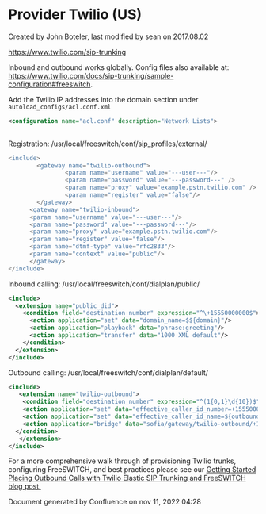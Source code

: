 
# Provider Twilio (US) 

 Created by  John Boteler, last modified by  sean on 2017.08.02

<https://www.twilio.com/sip-trunking>

Inbound and outbound works globally. Config files also available at: <https://www.twilio.com/docs/sip-trunking/sample-configuration#freeswitch>.

Add the Twilio IP addresses into the domain section under `autoload_configs/acl.conf.xml`

```xml
<configuration name="acl.conf" description="Network Lists">
    
```

Registration: /usr/local/freeswitch/conf/sip\_profiles/external/

```erl
<include>
        <gateway name="twilio-outbound">
                <param name="username" value="---user---"/>
                <param name="password" value="---password---" />
                <param name="proxy" value="example.pstn.twilio.com" />
                <param name="register" value="false"/>
        </gateway>
      <gateway name="twilio-inbound">
      <param name="username" value="---user---"/>
      <param name="password" value="---password---"/>
      <param name="proxy" value="example.pstn.twilio.com"/>
      <param name="register" value="false"/>
      <param name="dtmf-type" value="rfc2833"/>
      <param name="context" value="public"/>
      </gateway>
</include>
```

Inbound calling: /usr/local/freeswitch/conf/dialplan/public/

```xml
<include>
  <extension name="public_did">
    <condition field="destination_number" expression="^\+15550000000$">
      <action application="set" data="domain_name=$${domain}"/>
      <action application="playback" data="phrase:greeting"/>
      <action application="transfer" data="1000 XML default"/>
    </condition>
  </extension>
</include>
```

Outbound calling: /usr/local/freeswitch/conf/dialplan/default/

```xml
<include>
   <extension name="twilio-outbound">
    <condition field="destination_number" expression="^(1{0,1}\d{10})$">
    <action application="set" data="effective_caller_id_number=+15550000000"/>
    <action application="set" data="effective_caller_id_name=${outbound_caller_id_name}"/>
    <action application="bridge" data="sofia/gateway/twilio-outbound/+1$1"/>
  </condition>
   </extension>
</include>
```

For a more comprehensive walk through of provisioning Twilio trunks, configuring FreeSWITCH, and best practices please see our [Getting Started Placing Outbound Calls with Twilio Elastic SIP Trunking and FreeSWITCH](https://www.twilio.com/blog/2014/12/getting-started-placing-outbound-calls-with-twilio-elastic-sip-trunking-and-freeswitch.html)[ blog post.](https://www.twilio.com/blog/2014/12/getting-started-placing-outbound-calls-with-twilio-elastic-sip-trunking-and-freeswitch.html)

Document generated by Confluence on nov 11, 2022 04:28
